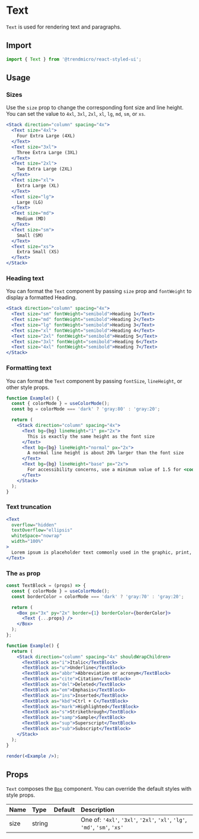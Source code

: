 # Text

`Text` is used for rendering text and paragraphs.

## Import

```js
import { Text } from '@trendmicro/react-styled-ui';
```

## Usage

### Sizes

Use the `size` prop to change the corresponding font size and line height. You can set the value to `4xl`, `3xl`, `2xl`, `xl`, `lg`, `md`, `sm`, or `xs`.

```jsx
<Stack direction="column" spacing="4x">
  <Text size="4xl">
    Four Extra Large (4XL)
  </Text>
  <Text size="3xl">
    Three Extra Large (3XL)
  </Text>
  <Text size="2xl">
    Two Extra Large (2XL)
  </Text>
  <Text size="xl">
    Extra Large (XL)
  </Text>
  <Text size="lg">
    Large (LG)
  </Text>
  <Text size="md">
    Medium (MD)
  </Text>
  <Text size="sm">
    Small (SM)
  </Text>
  <Text size="xs">
    Extra Small (XS)
  </Text>
</Stack>
```

### Heading text

You can format the `Text` component by passing `size` prop and `fontWeight` to display a formatted Heading.

```jsx
<Stack direction="column" spacing="4x">
  <Text size="sm" fontWeight="semibold">Heading 1</Text>
  <Text size="md" fontWeight="semibold">Heading 2</Text>
  <Text size="lg" fontWeight="semibold">Heading 3</Text>
  <Text size="xl" fontWeight="semibold">Heading 4</Text>
  <Text size="2xl" fontWeight="semibold">Heading 5</Text>
  <Text size="3xl" fontWeight="semibold">Heading 6</Text>
  <Text size="4xl" fontWeight="semibold">Heading 7</Text>
</Stack>
```

### Formatting text

You can format the `Text` component by passing `fontSize`, `lineHeight`, or other style props.

```jsx
function Example() {
  const { colorMode } = useColorMode();
  const bg = colorMode === 'dark' ? 'gray:80' : 'gray:20';

  return (
    <Stack direction="column" spacing="4x">
      <Text bg={bg} lineHeight="1" px="2x">
        This is exactly the same height as the font size
      </Text>
      <Text bg={bg} lineHeight="normal" px="2x">
        A normal line height is about 20% larger than the font size
      </Text>
      <Text bg={bg} lineHeight="base" px="2x">
        For accessibility concerns, use a minimum value of 1.5 for <code>line-height</code> for main paragraph content
      </Text>
    </Stack>
  );
}
```

### Text truncation

```jsx
<Text
  overflow="hidden"
  textOverflow="ellipsis"
  whiteSpace="nowrap"
  width="100%"
>
  Lorem ipsum is placeholder text commonly used in the graphic, print, and publishing industries for previewing layouts and visual mockups. Lorem ipsum is placeholder text commonly used in the graphic, print, and publishing industries for previewing layouts and visual mockups.
</Text>
```

### The `as` prop

```jsx noInline
const TextBlock = (props) => {
  const { colorMode } = useColorMode();
  const borderColor = colorMode === 'dark' ? 'gray:70' : 'gray:20';

  return (
    <Box px="3x" py="2x" border={1} borderColor={borderColor}>
      <Text {...props} />
    </Box>
  );
};

function Example() {
  return (
    <Stack direction="column" spacing="4x" shouldWrapChildren>
      <TextBlock as="i">Italic</TextBlock>
      <TextBlock as="u">Underline</TextBlock>
      <TextBlock as="abbr">Abbreviation or acronym</TextBlock>
      <TextBlock as="cite">Citation</TextBlock>
      <TextBlock as="del">Deleted</TextBlock>
      <TextBlock as="em">Emphasis</TextBlock>
      <TextBlock as="ins">Inserted</TextBlock>
      <TextBlock as="kbd">Ctrl + C</TextBlock>
      <TextBlock as="mark">Highlighted</TextBlock>
      <TextBlock as="s">Strikethrough</TextBlock>
      <TextBlock as="samp">Sample</TextBlock>
      <TextBlock as="sup">Superscript</TextBlock>
      <TextBlock as="sub">Subscript</TextBlock>
    </Stack>
  );
}

render(<Example />);
```

## Props

`Text` composes the [`Box`](./box) component. You can override the default styles with style props.

| Name | Type | Default | Description |
| :--- | :--- | :------ | :---------- |
| size | string | | One of: `'4xl'`, `'3xl'`, `'2xl'`, `'xl'`, `'lg'`, `'md'`, `'sm'`, `'xs'` |
